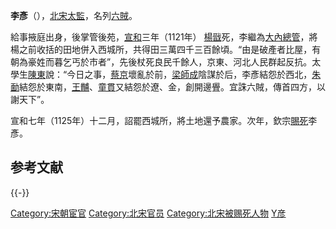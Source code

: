 '''李彥'''（{{bd|11世纪||1126年|catIdx=L}}），[[北宋|北宋]][[太監|太監]]，名列[[六賊|六賊]]。

給事掖庭出身，後掌管後苑，[[宣和_(北宋)|宣和]]三年（1121年） [[楊戩_(宋朝)|楊戩]]死，李繼為[[大內總管|大內總管]]，將楊之前收括的田地併入西城所，共得田三萬四千三百餘頃。“由是破產者比屋，有朝為豪姓而暮乞丐於市者”，先後杖死良民千餘人，京東、河北人民群起反抗。太學生[[陳東_(宋朝)|陳東]]說：“今日之事，[[蔡京|蔡京]]壞亂於前，[[梁師成|梁師成]]陰謀於后，李彥結怨於西北，[[朱勔|朱勔]]結怨於東南，[[王黼|王黼]]、[[童貫|童貫]]又結怨於遼、金，創開邊舋。宜誅六賊，傳首四方，以謝天下”。

宣和七年（1125年）十二月，詔罷西城所，將土地還予農家。次年，欽宗[[賜死|賜死]]李彥。

== 参考文献 ==
{{Reflist}}

{{-}}
{{六贼}}

{{DEFAULTSORT:L}}
[[Category:宋朝宦官|Category:宋朝宦官]]
[[Category:北宋官员|Category:北宋官员]]
[[Category:北宋被赐死人物|Category:北宋被赐死人物]]
[[Category:李姓|Y彦]]